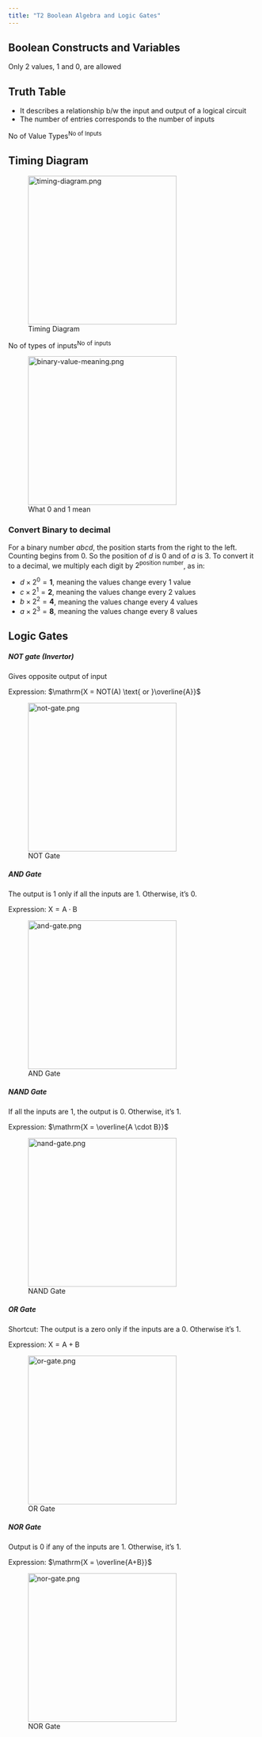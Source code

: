 ```yaml
---
title: "T2 Boolean Algebra and Logic Gates"
---
```


## Boolean Constructs and Variables

Only 2 values, 1 and 0, are allowed

## Truth Table

- It describes a relationship b/w the input and output of a logical circuit
- The number of entries corresponds to the number of inputs

$\text{No of Value Types}^\text{No of Inputs}$

## Timing Diagram


![Timing Diagram](t2-boolean-algebra-and-logic-gates-img/timing-diagram.png){#fig-timing-diagram align=center width=300 alt="timing-diagram.png"}

No of types of inputs^No^ ^of^ ^inputs^

![What 0 and 1 mean](t2-boolean-algebra-and-logic-gates-img/binary-value-meaning.png){#fig-binary-value-meaning align=center width=300 alt="binary-value-meaning.png"}

### Convert Binary to decimal

For a binary number $abcd$, the position starts from the right to the left. Counting begins from 0. So the position of $d$ is 0 and of $a$ is 3. To convert it to a decimal, we multiply each digit by $2^\text{position number}$, as in:

- $d \times 2^0 = \textbf{1}$, meaning the values change every 1 value
- $c \times 2^1 = \textbf{2}$, meaning the values change every 2 values
- $b \times 2^2 = \textbf{4}$, meaning the values change every 4 values
- $a \times 2^3 = \textbf{8}$, meaning the values change every 8 values

## Logic Gates

##### NOT gate (Invertor)

Gives opposite output of input

Expression: $\mathrm{X = NOT(A) \text{ or }\overline{A}}$

![NOT Gate](t2-boolean-algebra-and-logic-gates-img/not-gate.png){#fig-not-gate align=center width=300 alt="not-gate.png"}

##### AND Gate

The output is 1 only if all the inputs are 1. Otherwise, it's 0.

Expression: $\mathrm{X = A \cdot B}$

![AND Gate](t2-boolean-algebra-and-logic-gates-img/and-gate.png){#fig-and-gate align=center width=300 alt="and-gate.png"}

##### NAND Gate

If all the inputs are 1, the output is 0. Otherwise, it's 1.

Expression: $\mathrm{X = \overline{A \cdot B}}$

![NAND Gate](t2-boolean-algebra-and-logic-gates-img/nand-gate.png){#fig-nand-gate align=center width=300 alt="nand-gate.png"}

##### OR Gate

Shortcut: The output is a zero only if the inputs are a 0. Otherwise it's 1.

Expression: $\mathrm{X = A+B}$

![OR Gate](t2-boolean-algebra-and-logic-gates-img/or-gate.png){#fig-or-gate align=center width=300 alt="or-gate.png"}

##### NOR Gate

Output is 0 if any of the inputs are 1. Otherwise, it's 1.

Expression: $\mathrm{X = \overline{A+B}}$

![NOR Gate](t2-boolean-algebra-and-logic-gates-img/nor-gate.png){#fig-nor-gate align=center width=300 alt="nor-gate.png"}

